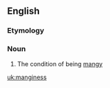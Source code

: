 ==English==

===Etymology===
{{suffix|en|mangy|ness}}

===Noun===
{{en-noun|-}}

# The condition of being [[mangy]]

[[uk:manginess]]